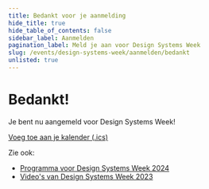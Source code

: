 ```yaml
---
title: Bedankt voor je aanmelding
hide_title: true
hide_table_of_contents: false
sidebar_label: Aanmelden
pagination_label: Meld je aan voor Design Systems Week
slug: /events/design-systems-week/aanmelden/bedankt
unlisted: true
---
```


# Bedankt!

Je bent nu aangemeld voor Design Systems Week!

[Voeg toe aan je kalender (.ics)](/dsweek-2024/dsweek-2024.ics)

Zie ook:

- [Programma voor Design Systems Week 2024](/events/design-systems-week-2024/programma)
- [Video's van Design Systems Week 2023](/events/design-systems-week-2023/programma)
